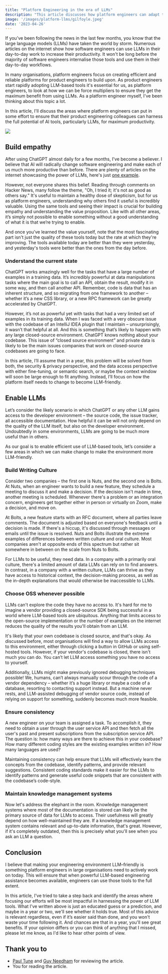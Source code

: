 ```yaml
---
title: "Platform Engineering in the era of LLMs"
description: "This article discusses how platform engineers can adapt their engineering environment to maximize the potential benefits of large language models (LLMs) in software development."
image: '/images/platform-llms/gilfoyle.jpeg'
date: '2023-04-26'
---
```



If you’ve been following the news in the last few months, you know that the large language models (LLMs) have taken the world by storm. Numerous articles on the internet show how software engineers can use LLMs in their day-to-day work to increase their productivity. It won't be long before the majority of software engineers internalise those tools and use them in their day-to-day workflows.

In many organisations, platform engineers focus on creating efficient and reliable platforms for product engineers to build upon. As product engineers start rapidly adopting LLM-based tools it's essential for us, as platform engineers, to look at how we can be force multipliers to ensure they get the maximum benefit from using LLMs. As a platform engineer myself, I've been thinking about this topic a lot.

In this article, I'll discuss the areas where platform engineers can put in some effort to ensure that their product engineering colleagues can harness the full potential of AI tools, particularly LLMs, for maximum productivity.

![](/images/platform-llms/gilfoyle.jpeg)

<Quote
    quote="If the rise of an all-powerful artificial intelligence is inevitable, well, it stands to reason that when they take power, our digital overlords will punish those of us who did not help them get there."
    attribution="Gilfoyle"
/>

## Build empathy

After using ChatGPT almost daily for a few months, I've become a believer. I believe that AI will radically change software engineering and make each of us much more productive than before. There are plenty of articles on the internet showcasing the power of LLMs, here's just [one example](https://martinfowler.com/articles/2023-chatgpt-xu-hao.html).

However, not everyone shares this belief. Reading through comments on Hacker News, many follow the theme, "Oh, I tried it; it's not as good as others say." It's useful to maintain a healthy dose of skepticism, but for us as platform engineers, understanding why others find it useful is incredibly valuable. Using the same tools and seeing their impact is crucial for building empathy and understanding the value proposition. Like with all other areas, it’s simply not possible to enable something without a good understanding of what it is that we’re trying to enable.

And once you’ve learned the value yourself, note that the most fascinating part isn't just the quality of these tools today but the rate at which they're improving. The tools available today are better than they were yesterday, and yesterday's tools were better than the ones from the day before.

### Understand the current state

ChatGPT works amazingly well for the tasks that have a large number of examples in a training data. It’s incredibly powerful at data manipulations tasks where the main goal is to call an API, obtain the result, modify it in some way, and then call another API. Remember, code is data that has an inherent structure, and so migrating from one framework to another – whether it’s a new CSS library, or a new RPC framework can be greatly accelerated by ChatGPT.

However, it’s not as powerful yet with tasks that had a very limited set of examples in its training data. When I was faced with a very obscure issue with the codebase of an IntelliJ IDEA plugin that I maintain – unsurprisingly, it wasn’t that helpful at all. And this is something that’s likely to happen with any large closed-source environment. ChatGPT knows nothing about your codebase. This issue of “closed source environment” and private data is likely to be the main issues companies that work on closed-source codebases are going to face.

In this article, I’ll assume that in a year, this problem will be solved from both, the security & privacy perspective, and the data access perspective with either fine-tuning, or semantic search, or maybe the context window will soon be large enough to fit anything. Instead, I’ll focus on how the platform itself needs to change to become LLM-friendly.

## Enable LLMs

Let’s consider the likely scenario in which ChatGPT or any other LLM gains access to the developer environment – the source code, the issue tracker, all accessible documentation. How helpful it can be will not only depend on the quality of the LLM itself, but also on the developer environment. Undoubtedly in some environments, LLMs are going to be much more useful than in others.

As our goal is to enable efficient use of LLM-based tools, let’s consider a few areas in which we can make change to make the environment more LLM-friendly.

### Build Writing Culture

Consider two companies – the first one is Nuts, and the second one is Bolts. At Nuts, when an engineer wants to build a new feature, they schedule a meeting to discuss it and make a decision. If the decision isn't made in time, another meeting is scheduled. Whenever there's a problem or an integration concern, engineers get together either in person or virtually on Zoom, make a decision, and move on.

At Bolts, a new feature starts with an RFC document, where all parties leave comments. The document is adjusted based on everyone's feedback until a decision is made. If there's a hiccup, it's discussed through messages or emails until the issue is resolved. Nuts and Bolts illustrate the extreme examples of differences between written culture and oral culture. Most companies aren't at opposite ends of this spectrum but rather sit somewhere in between on the scale from Nuts to Bolts.

For LLMs to be useful, they need data. In a company with a primarily oral culture, there's a limited amount of data LLMs can rely on to find answers. In contrast, in a company with a written culture, LLMs can thrive as they have access to historical context, the decision-making process, as well as the in-depth explanations that would otherwise be inaccessible to LLMs.

### Choose OSS whenever possible

LLMs can't explore the code they have no access to. It's hard for me to imagine a vendor providing a closed-source SDK being successful in a world where LLM-based tools are ubiquitous. Anything that limits access to the open-source implementation or the number of examples on the internet reduces the quality of the results you'll obtain from an LLM.

It's likely that your own codebase is closed source, and that's okay. As discussed before, most organisations will find a way to allow LLMs access to this environment, either through clicking a button in GitHub or using self-hosted tools. However, if your vendor's codebase is closed, there isn't much you can do. You can’t let LLM access something you have no access to yourself.

Additionally, LLMs might make previously ignored debugging techniques possible! We, humans, can’t always manually scour through the code of a vendor dependency – whether it’s a huge library or maybe a code of a database, resorting to contacting support instead. But a machine never rests, and LLM-assisted debugging of vendor source code, instead of relying on support for something, suddenly becomes much more feasible.

### Ensure consistency

A new engineer on your team is assigned a task. To accomplish it, they need to obtain a user through the user service API and then fetch all the user's past and present subscriptions from the subscription service API. The question is: how many ways are there to achieve this in your codebase? How many different coding styles are the existing examples written in? How many languages are used?

Maintaining consistency can help ensure that LLMs will effectively learn the concepts from the codebase, identify patterns, and provide relevant suggestions. Consistent coding standards make it easier for the LLMs to identify patterns and generate useful code snippets that are consistent with the codebase’s code-style.

### Maintain knowledge management systems

Now let's address the elephant in the room. Knowledge management systems where most of the documentation is stored can likely be the primary source of data for LLMs to access. Their usefulness will greatly depend on how well-maintained they are. If a knowledge management system contains relevant and up-to-date information, that's great. However, if it's completely outdated, then this is precisely what you'll see when you ask an LLM a question.

## Conclusion

I believe that making your engineering environment LLM–friendly is something platform engineers in large organisations need to actively work on today. This will ensure that when powerful LLM-based engineering assistance becomes available, engineers can use those tools to the full extent.

In this article, I've tried to take a step back and identify the areas where focusing our efforts will be most impactful in harnessing the power of LLM tools. What I've written above is just an educated guess or a prediction, and maybe in a year or two, we'll see whether it holds true. Most of this advice is relevant regardless, even if it’s easier said than done, and you won't waste your time following it. And chances are that in a year, you'll see great benefits. If your opinion differs or you can think of anything that I missed, please let me know, as I'd like to hear other points of view.

## Thank you to

- [Paul Tune](https://twitter.com/ptuls) and [Guy Needham](https://www.linkedin.com/in/guy-needham-076b1a3b/) for reviewing the article.
- You for reading the article.

